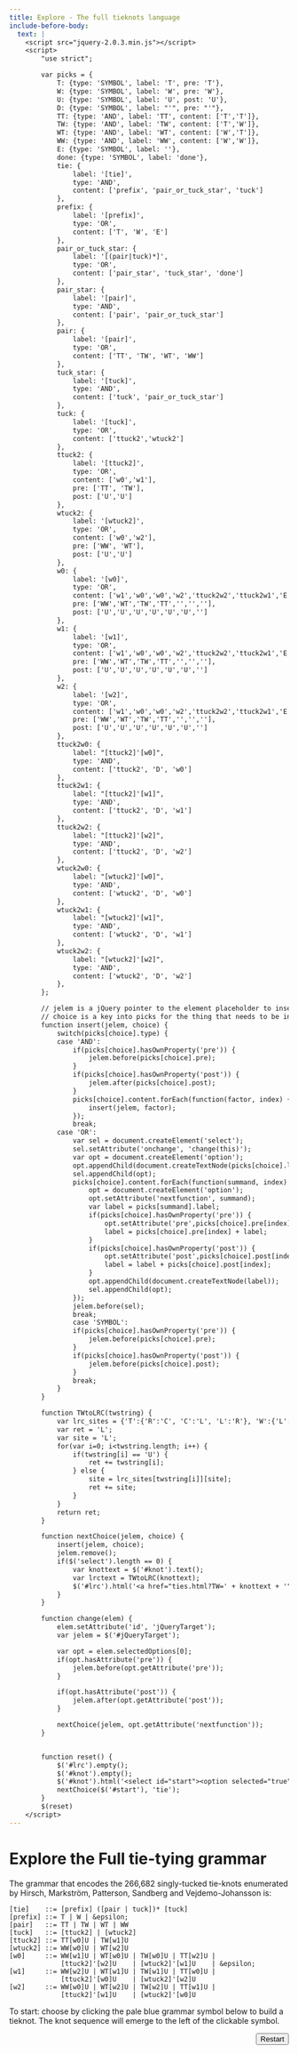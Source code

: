```yaml
---
title: Explore - The full tieknots language
include-before-body:
  text: |
    <script src="jquery-2.0.3.min.js"></script>
    <script>
        "use strict";

        var picks = {
            T: {type: 'SYMBOL', label: 'T', pre: 'T'},
            W: {type: 'SYMBOL', label: 'W', pre: 'W'},
            U: {type: 'SYMBOL', label: 'U', post: 'U'},
            D: {type: 'SYMBOL', label: "'", pre: "'"},
            TT: {type: 'AND', label: 'TT', content: ['T','T']},
            TW: {type: 'AND', label: 'TW', content: ['T','W']},
            WT: {type: 'AND', label: 'WT', content: ['W','T']},
            WW: {type: 'AND', label: 'WW', content: ['W','W']},
            E: {type: 'SYMBOL', label: ''},
            done: {type: 'SYMBOL', label: 'done'},
            tie: {
                label: '[tie]',
                type: 'AND',
                content: ['prefix', 'pair_or_tuck_star', 'tuck']
            },
            prefix: {
                label: '[prefix]',
                type: 'OR',
                content: ['T', 'W', 'E']
            },
            pair_or_tuck_star: {
                label: '[(pair|tuck)*]',
                type: 'OR',
                content: ['pair_star', 'tuck_star', 'done']
            },
            pair_star: {
                label: '[pair]',
                type: 'AND',
                content: ['pair', 'pair_or_tuck_star']
            },
            pair: {
                label: '[pair]',
                type: 'OR',
                content: ['TT', 'TW', 'WT', 'WW']
            },
            tuck_star: {
                label: '[tuck]',
                type: 'AND',
                content: ['tuck', 'pair_or_tuck_star']
            },
            tuck: {
                label: '[tuck]',
                type: 'OR',
                content: ['ttuck2','wtuck2']
            },
            ttuck2: {
                label: '[ttuck2]',
                type: 'OR',
                content: ['w0','w1'],
                pre: ['TT', 'TW'],
                post: ['U','U']
            },
            wtuck2: {
                label: '[wtuck2]',
                type: 'OR',
                content: ['w0','w2'],
                pre: ['WW', 'WT'],
                post: ['U','U']
            },
            w0: {
                label: '[w0]',
                type: 'OR',
                content: ['w1','w0','w0','w2','ttuck2w2','ttuck2w1','E'],
                pre: ['WW','WT','TW','TT','','',''],
                post: ['U','U','U','U','U','U','']
            },
            w1: {
                label: '[w1]',
                type: 'OR',
                content: ['w1','w0','w0','w2','ttuck2w2','ttuck2w1','E'],
                pre: ['WW','WT','TW','TT','','',''],
                post: ['U','U','U','U','U','U','']
            },
            w2: {
                label: '[w2]',
                type: 'OR',
                content: ['w1','w0','w0','w2','ttuck2w2','ttuck2w1','E'],
                pre: ['WW','WT','TW','TT','','',''],
                post: ['U','U','U','U','U','U','']
            },
            ttuck2w0: {
                label: "[ttuck2]'[w0]",
                type: 'AND',
                content: ['ttuck2', 'D', 'w0']
            },
            ttuck2w1: {
                label: "[ttuck2]'[w1]",
                type: 'AND',
                content: ['ttuck2', 'D', 'w1']
            },
            ttuck2w2: {
                label: "[ttuck2]'[w2]",
                type: 'AND',
                content: ['ttuck2', 'D', 'w2']
            },
            wtuck2w0: {
                label: "[wtuck2]'[w0]",
                type: 'AND',
                content: ['wtuck2', 'D', 'w0']
            },
            wtuck2w1: {
                label: "[wtuck2]'[w1]",
                type: 'AND',
                content: ['wtuck2', 'D', 'w1']
            },
            wtuck2w2: {
                label: "[wtuck2]'[w2]",
                type: 'AND',
                content: ['wtuck2', 'D', 'w2']
            },
        };

        // jelem is a jQuery pointer to the element placeholder to insert at
        // choice is a key into picks for the thing that needs to be inserted
        function insert(jelem, choice) {
            switch(picks[choice].type) {
            case 'AND':
                if(picks[choice].hasOwnProperty('pre')) {
                    jelem.before(picks[choice].pre);
                }
                if(picks[choice].hasOwnProperty('post')) {
                    jelem.after(picks[choice].post);
                }
                picks[choice].content.forEach(function(factor, index) {
                    insert(jelem, factor);
                });
                break;
            case 'OR':
                var sel = document.createElement('select');
                sel.setAttribute('onchange', 'change(this)');
                var opt = document.createElement('option');
                opt.appendChild(document.createTextNode(picks[choice].label));
                sel.appendChild(opt);
                picks[choice].content.forEach(function(summand, index) {
                    opt = document.createElement('option');
                    opt.setAttribute('nextfunction', summand);
                    var label = picks[summand].label;
                    if(picks[choice].hasOwnProperty('pre')) {
                        opt.setAttribute('pre',picks[choice].pre[index]);
                        label = picks[choice].pre[index] + label;
                    }
                    if(picks[choice].hasOwnProperty('post')) {
                        opt.setAttribute('post',picks[choice].post[index]);
                        label = label + picks[choice].post[index];
                    }
                    opt.appendChild(document.createTextNode(label));
                    sel.appendChild(opt);
                });
                jelem.before(sel);
                break;
                case 'SYMBOL':
                if(picks[choice].hasOwnProperty('pre')) {
                    jelem.before(picks[choice].pre);
                }
                if(picks[choice].hasOwnProperty('post')) {
                    jelem.before(picks[choice].post);
                }
                break;
            }
        }

        function TWtoLRC(twstring) {
            var lrc_sites = {'T':{'R':'C', 'C':'L', 'L':'R'}, 'W':{'L': 'C', 'C': 'R', 'R': 'L'}};
            var ret = 'L';
            var site = 'L';
            for(var i=0; i<twstring.length; i++) {
                if(twstring[i] == 'U') {
                    ret += twstring[i];
                } else {
                    site = lrc_sites[twstring[i]][site];
                    ret += site;
                }
            }
            return ret;
        }

        function nextChoice(jelem, choice) {
            insert(jelem, choice);
            jelem.remove();
            if($('select').length == 0) {
                var knottext = $('#knot').text();
                var lrctext = TWtoLRC(knottext);
                $('#lrc').html('<a href="ties.html?TW=' + knottext + '">' + lrctext + '</a>')
            }
        }

        function change(elem) {
            elem.setAttribute('id', 'jQueryTarget');
            var jelem = $('#jQueryTarget');

            var opt = elem.selectedOptions[0];
            if(opt.hasAttribute('pre')) {
                jelem.before(opt.getAttribute('pre'));
            }

            if(opt.hasAttribute('post')) {
                jelem.after(opt.getAttribute('post'));
            }

            nextChoice(jelem, opt.getAttribute('nextfunction'));
        }


        function reset() {
            $('#lrc').empty();
            $('#knot').empty();
            $('#knot').html('<select id="start"><option selected="true" nextfunction="tie"/></select>');
            nextChoice($('#start'), 'tie');
        }
        $(reset)
    </script>
---
```


# Explore the Full tie-tying grammar

The grammar that encodes the 266,682 singly-tucked tie-knots enumerated by Hirsch, Markström, Patterson, Sandberg and Vejdemo-Johansson is:


    [tie]    ::= [prefix] ([pair | tuck])* [tuck]
    [prefix] ::= T | W | &epsilon;
    [pair]   ::= TT | TW | WT | WW
    [tuck]   ::= [ttuck2] | [wtuck2]
    [ttuck2] ::= TT[w0]U | TW[w1]U
    [wtuck2] ::= WW[w0]U | WT[w2]U
    [w0]     ::= WW[w1]U | WT[w0]U | TW[w0]U | TT[w2]U |
                 [ttuck2]'[w2]U    | [wtuck2]'[w1]U    | &epsilon;
    [w1]     ::= WW[w2]U | WT[w1]U | TW[w1]U | TT[w0]U |
                 [ttuck2]'[w0]U    | [wtuck2]'[w2]U
    [w2]     ::= WW[w0]U | WT[w2]U | TW[w2]U | TT[w1]U |
                 [ttuck2]'[w1]U    | [wtuck2]'[w0]U


To start: choose by clicking the pale blue grammar symbol below to build a tieknot. The knot sequence will emerge to the left of the clickable symbol.


```{=html}
<div id="knot">
</div>

<div id="lrc">
</div>

<div style="float: right">
    <button onclick="reset()">Restart</button>
</div>
```
